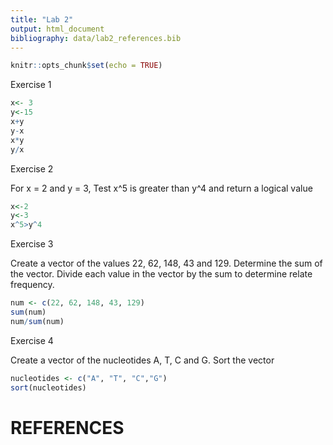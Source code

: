 ```yaml
---
title: "Lab 2"
output: html_document
bibliography: data/lab2_references.bib
---
```


```r
knitr::opts_chunk$set(echo = TRUE)
```

Exercise 1
```r
x<- 3
y<-15
x+y
y-x
x*y
y/x
```
Exercise 2

For x = 2 and y = 3, Test x^5 is greater than y^4 and return a logical value
```r
x<-2
y<-3
x^5>y^4
```

Exercise 3

Create a vector of the values 22, 62, 148, 43 and 129. Determine the sum of the vector. Divide each value in the vector by the sum to determine relate frequency.
```r
num <- c(22, 62, 148, 43, 129)
sum(num)
num/sum(num)
```

Exercise 4

Create a vector of the nucleotides A, T, C and G. Sort the vector
```r
nucleotides <- c("A", "T", "C","G")
sort(nucleotides)
```

# REFERENCES
